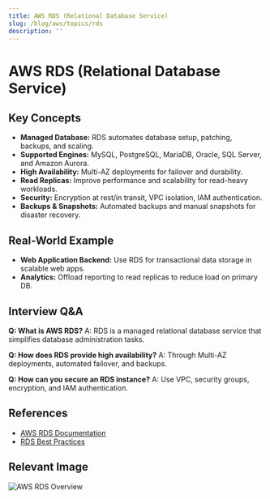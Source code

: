 ```yaml
---
title: AWS RDS (Relational Database Service)
slug: /blog/aws/topics/rds
description: ''
---
```

# AWS RDS (Relational Database Service)

## Key Concepts
- **Managed Database:** RDS automates database setup, patching, backups, and scaling.
- **Supported Engines:** MySQL, PostgreSQL, MariaDB, Oracle, SQL Server, and Amazon Aurora.
- **High Availability:** Multi-AZ deployments for failover and durability.
- **Read Replicas:** Improve performance and scalability for read-heavy workloads.
- **Security:** Encryption at rest/in transit, VPC isolation, IAM authentication.
- **Backups & Snapshots:** Automated backups and manual snapshots for disaster recovery.

## Real-World Example
- **Web Application Backend:** Use RDS for transactional data storage in scalable web apps.
- **Analytics:** Offload reporting to read replicas to reduce load on primary DB.

## Interview Q&A
**Q: What is AWS RDS?**
A: RDS is a managed relational database service that simplifies database administration tasks.

**Q: How does RDS provide high availability?**
A: Through Multi-AZ deployments, automated failover, and backups.

**Q: How can you secure an RDS instance?**
A: Use VPC, security groups, encryption, and IAM authentication.

## References
- [AWS RDS Documentation](https://docs.aws.amazon.com/rds/index.html)
- [RDS Best Practices](https://aws.amazon.com/rds/details/)

## Relevant Image
![AWS RDS Overview](https://d1.awsstatic.com/diagrams/product-page-diagrams/Amazon-RDS@2x.7d7e6b7e2b2e2e7e2e7e2e7e2e7e2e7e.png)
